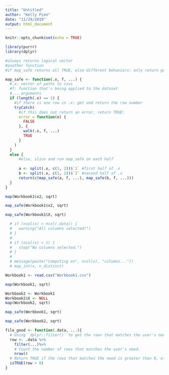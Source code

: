```yaml
---
title: "Untitled"
author: "Kelly Pien"
date: "11/29/2019"
output: html_document
---
```


```r
knitr::opts_chunk$set(echo = TRUE)
```

```r
library(purrr)
library(dplyr)
```

```r
#always returns logical vector
#another function
#if map_safe returns all TRUE, else different behaviors: only return good results

map_safe <- function(.x, f, ...) {
  #.x: vector of paths to csvs
  #f: function that's being applied to the dataset
  #... arguments
  if (length(.x) == 1) {
    #if there is one row in .x: get and return the row number
    tryCatch(
      #if this does not return an error, return TRUE: 
      error = function(e) {
        FALSE
      }, {
        walk(.x, f, ...)
        TRUE
      }
    )
  }
  else {
      #else, slice and run map_safe on each half
    
      a <- split(.x, c(1, 2))$`1` #first half of .x
      b <- split(.x, c(1, 2))$`2` #second half of .x
      return(c(map_safe(a, f, ...), map_safe(b, f, ...)))
  }
}
```

```r
map(Workbook1$x2, sqrt)
```

```r
map_safe(Workbook1$x2, sqrt)
```

```r
map_safe(Workbook1$X, sqrt)
```

```r
  # if (ncol(x) < ncol(.data)) {
  #   warning("All columns selected!")
  # }
  # 
  # if (ncol(x) < 1) {
  #   stop("No columns selected.")
  # }
  # 
  # message(paste("Computing on", ncol(x), "columns..."))  
  # map_int(x, n_distinct)
```

```r
Workbook1 <- read.csv("Workbook1.csv")
```

```r
map(Workbook1, sqrt)
```

```r
Workbook2 <- Workbook1
Workbook2$X <- NULL
map(Workbook2, sqrt)
```

```r
map_safe(Workbook1, sqrt)
```

```r
map_safe(Workbook2, sqrt)
```


```r
file_good <- function(.data, ...){
  # Using `dplyr::filter()` to get the rows that matches the user's need and store them into row.
  row <- .data %>%
    filter(...)%>%
    # Count the number of rows that matches the user's need.
    nrow()
  # Return TRUE if the rows that matches the need is greater than 0, else return FALSE
  isTRUE(row > 0)
}
```

